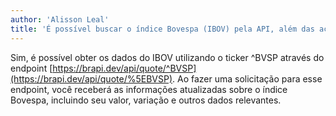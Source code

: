 ```yaml
---
author: 'Alisson Leal'
title: 'É possível buscar o índice Bovespa (IBOV) pela API, além das ações da Bovespa? Se sim, qual é o ticker ou método para fazer isso?'
---
```


Sim, é possível obter os dados do IBOV utilizando o ticker ^BVSP através do endpoint [https://brapi.dev/api/quote/^BVSP](https://brapi.dev/api/quote/%5EBVSP). Ao fazer uma solicitação para esse endpoint, você receberá as informações atualizadas sobre o índice Bovespa, incluindo seu valor, variação e outros dados relevantes.
